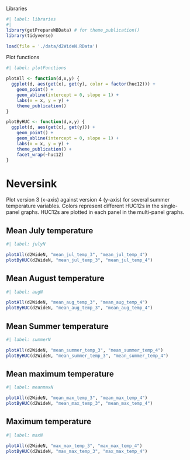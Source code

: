 
Libraries
```r
#| label: libraries
#| 
library(getPrepareWBData) # for theme_publication()
library(tidyverse)

load(file = './data/d2WideN.RData')
```

Plot functions
```r
#| label: plotFunctions

plotAll <- function(d,x,y) {
  ggplot(d, aes(get(x), get(y), color = factor(huc12))) +
    geom_point() +
    geom_abline(intercept = 0, slope = 1) +
    labs(x = x, y = y) +
    theme_publication()
}

plotByHUC <- function(d,x,y) {
  ggplot(d, aes(get(x), get(y))) +
    geom_point() +
    geom_abline(intercept = 0, slope = 1) +
    labs(x = x, y = y) +
    theme_publication() +
    facet_wrap(~huc12)
}

```

# Neversink  
Plot version 3 (x-axis) against version 4 (y-axis) for several summer temperature variables. Colors represent different HUC12s in the single-panel graphs. HUC12s are plotted in each panel in the multi-panel graphs.    

## Mean July temperature
```r
#| label: julyN

plotAll(d2WideN, "mean_jul_temp_3", "mean_jul_temp_4")
plotByHUC(d2WideN, "mean_jul_temp_3", "mean_jul_temp_4")


```

## Mean August temperature
```r
#| label: augN

plotAll(d2WideN, "mean_aug_temp_3", "mean_aug_temp_4")
plotByHUC(d2WideN, "mean_aug_temp_3", "mean_aug_temp_4")


```

## Mean Summer temperature
```r
#| label: summerN

plotAll(d2WideN, "mean_summer_temp_3", "mean_summer_temp_4")
plotByHUC(d2WideN, "mean_summer_temp_3", "mean_summer_temp_4")


```

## Mean maximum temperature
```r
#| label: meanmaxN

plotAll(d2WideN, "mean_max_temp_3", "mean_max_temp_4")
plotByHUC(d2WideN, "mean_max_temp_3", "mean_max_temp_4")


```

## Maximum temperature
```r
#| label: maxN

plotAll(d2WideN, "max_max_temp_3", "max_max_temp_4")
plotByHUC(d2WideN, "max_max_temp_3", "max_max_temp_4")

```

